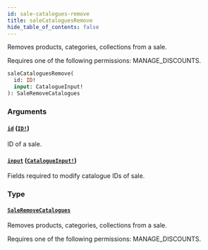 ```yaml
---
id: sale-catalogues-remove
title: saleCataloguesRemove
hide_table_of_contents: false
---
```


Removes products, categories, collections from a sale.

Requires one of the following permissions: MANAGE_DISCOUNTS.

```graphql
saleCataloguesRemove(
  id: ID!
  input: CatalogueInput!
): SaleRemoveCatalogues
```

### Arguments

#### [`id`](#) ([`ID!`](../../../developer/api-reference/scalars/id))

ID of a sale.

#### [`input`](#) ([`CatalogueInput!`](../../../developer/api-reference/inputs/catalogue-input))

Fields required to modify catalogue IDs of sale.

### Type

#### [`SaleRemoveCatalogues`](../../../developer/api-reference/objects/sale-remove-catalogues)

Removes products, categories, collections from a sale.

Requires one of the following permissions: MANAGE_DISCOUNTS.
